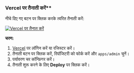 ### Vercel पर तैनाती करें\*\*

नीचे दिए गए बटन पर क्लिक करके त्वरित तैनाती करें:

[![Vercel पर तैनात करें](https://vercel.com/button)](https://vercel.com/new/clone?demo-description=PPanel%20एक%20शुद्ध%2C%20पेशेवर%2C%20और%20परिपूर्ण%20ओपन-सोर्स%20प्रॉक्सी%20पैनल%20उपकरण%20है%2C%20जो%20आपके%20सीखने%20और%20व्यावहारिक%20उपयोग%20के%20लिए%20आदर्श%20चुनाव%20के%20रूप%20में%20डिज़ाइन%20किया%20गया%20है&demo-image=https%3A%2F%2Furlscan.io%2Fliveshot%2F%3Fwidth%3D1920%26height%3D1080%26url%3Dhttps%3A%2F%2Fadmin.ppanel.dev&demo-title=PPanel%20Admin%20Web&demo-url=https%3A%2F%2Fadmin.ppanel.dev%2F&from=.&project-name=ppanel-admin-web&repository-name=ppanel-web&repository-url=https%3A%2F%2Fgithub.com%2Fperfect-panel%2Fppanel-web&root-directory=apps%2Fadmin&skippable-integrations=1)

**चरण:**

1. [Vercel](https://vercel.com/) पर लॉगिन करें या रजिस्टर करें।
2. तैनाती बटन पर क्लिक करें, रिपॉजिटरी को फोर्क करें और `apps/admin` चुनें।
3. पर्यावरण चर कॉन्फ़िगर करें।
4. तैनाती शुरू करने के लिए **Deploy** पर क्लिक करें।



<Giscus />
